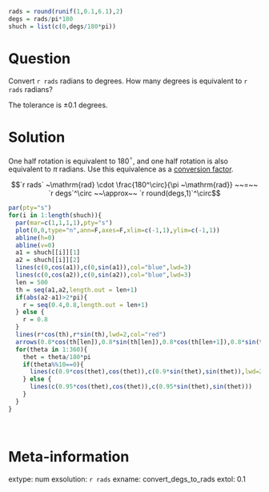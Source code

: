 ```r
rads = round(runif(1,0.1,6.1),2)
degs = rads/pi*180
shuch = list(c(0,degs/180*pi))
```

Question
========

Convert `r rads` radians to degrees. How many degrees is equivalent to `r rads` radians?

The tolerance is $\pm 0.1$ degrees.

Solution
========

One half rotation is equivalent to 180$^\circ$, and one half rotation is also equivalent to $\pi$ radians. Use this equivalence as a [conversion factor](https://en.wikipedia.org/wiki/Conversion_of_units).

$$`r rads` ~\mathrm{rad} \cdot \frac{180^\circ}{\pi ~\mathrm{rad}} ~~=~~ `r degs`^\circ ~~\approx~~ `r round(degs,1)`^\circ$$

```r
par(pty="s")
for(i in 1:length(shuch)){
  par(mar=c(1,1,1,1),pty="s")
  plot(0,0,type="n",ann=F,axes=F,xlim=c(-1,1),ylim=c(-1,1))
  abline(h=0)
  abline(v=0)
  a1 = shuch[[i]][1]
  a2 = shuch[[i]][2]
  lines(c(0,cos(a1)),c(0,sin(a1)),col="blue",lwd=3)
  lines(c(0,cos(a2)),c(0,sin(a2)),col="blue",lwd=3)
  len = 500
  th = seq(a1,a2,length.out = len+1)
  if(abs(a2-a1)>2*pi){
    r = seq(0.4,0.8,length.out = len+1)
  } else {
    r = 0.8
  }
  lines(r*cos(th),r*sin(th),lwd=2,col="red")
  arrows(0.8*cos(th[len]),0.8*sin(th[len]),0.8*cos(th[len+1]),0.8*sin(th[len+1]),lwd=2,col="red",length=0.1)
  for(theta in 1:360){
    thet = theta/180*pi
    if(theta%%10==0){
      lines(c(0.9*cos(thet),cos(thet)),c(0.9*sin(thet),sin(thet)),lwd=2)
    } else {
      lines(c(0.95*cos(thet),cos(thet)),c(0.95*sin(thet),sin(thet)))
    }
  }
}
```
\

Meta-information
============
extype: num
exsolution: `r rads`
exname: convert_degs_to_rads
extol: 0.1